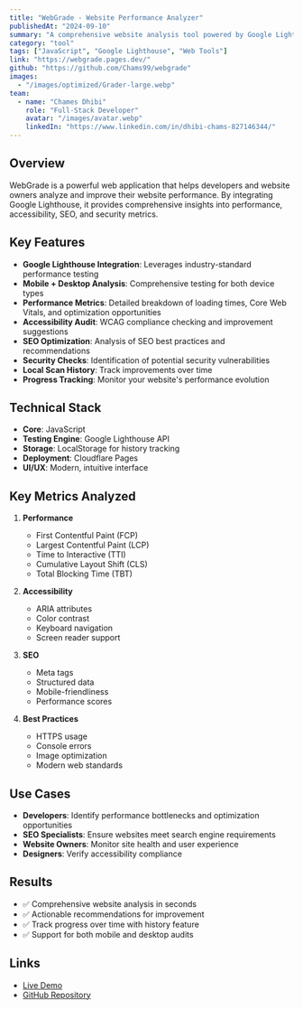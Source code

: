 ```yaml
---
title: "WebGrade - Website Performance Analyzer"
publishedAt: "2024-09-10"
summary: "A comprehensive website analysis tool powered by Google Lighthouse that provides detailed performance, accessibility, SEO, and security grades with actionable recommendations."
category: "tool"
tags: ["JavaScript", "Google Lighthouse", "Web Tools"]
link: "https://webgrade.pages.dev/"
github: "https://github.com/Chams99/webgrade"
images:
  - "/images/optimized/Grader-large.webp"
team:
  - name: "Chames Dhibi"
    role: "Full-Stack Developer"
    avatar: "/images/avatar.webp"
    linkedIn: "https://www.linkedin.com/in/dhibi-chams-827146344/"
---
```


## Overview

WebGrade is a powerful web application that helps developers and website owners analyze and improve their website performance. By integrating Google Lighthouse, it provides comprehensive insights into performance, accessibility, SEO, and security metrics.

## Key Features

- **Google Lighthouse Integration**: Leverages industry-standard performance testing
- **Mobile + Desktop Analysis**: Comprehensive testing for both device types
- **Performance Metrics**: Detailed breakdown of loading times, Core Web Vitals, and optimization opportunities
- **Accessibility Audit**: WCAG compliance checking and improvement suggestions
- **SEO Optimization**: Analysis of SEO best practices and recommendations
- **Security Checks**: Identification of potential security vulnerabilities
- **Local Scan History**: Track improvements over time
- **Progress Tracking**: Monitor your website's performance evolution

## Technical Stack

- **Core**: JavaScript
- **Testing Engine**: Google Lighthouse API
- **Storage**: LocalStorage for history tracking
- **Deployment**: Cloudflare Pages
- **UI/UX**: Modern, intuitive interface

## Key Metrics Analyzed

1. **Performance**
   - First Contentful Paint (FCP)
   - Largest Contentful Paint (LCP)
   - Time to Interactive (TTI)
   - Cumulative Layout Shift (CLS)
   - Total Blocking Time (TBT)

2. **Accessibility**
   - ARIA attributes
   - Color contrast
   - Keyboard navigation
   - Screen reader support

3. **SEO**
   - Meta tags
   - Structured data
   - Mobile-friendliness
   - Performance scores

4. **Best Practices**
   - HTTPS usage
   - Console errors
   - Image optimization
   - Modern web standards

## Use Cases

- **Developers**: Identify performance bottlenecks and optimization opportunities
- **SEO Specialists**: Ensure websites meet search engine requirements
- **Website Owners**: Monitor site health and user experience
- **Designers**: Verify accessibility compliance

## Results

- ✅ Comprehensive website analysis in seconds
- ✅ Actionable recommendations for improvement
- ✅ Track progress over time with history feature
- ✅ Support for both mobile and desktop audits

## Links

- [Live Demo](https://webgrade.pages.dev/)
- [GitHub Repository](https://github.com/Chams99/webgrade)

